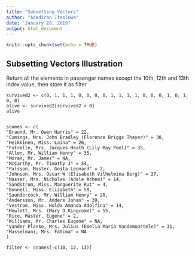 ```yaml
---
title: "Subsetting Vectors"
author: "Adediran Ifeoluwa"
date: "January 28, 2019"
output: html_document
---
```


```r
knitr::opts_chunk$set(echo = TRUE)
```

## Subsetting Vectors Illustration
Return all the elements in passenger names except the 10th, 12th and 13th index value, then store it as filter


``` 
survived2 <- c(0, 1, 1, 1, 0, 0, 0, 0, 1, 1, 1, 1, 0, 0, 0, 1, 0, 1, 0, 0)
alive <- survived2[survived2 > 0]
alive


snames <- c(
"Braund, Mr. Owen Harris" = 22,
"Cumings, Mrs. John Bradley (Florence Briggs Thayer)" = 38,
"Heikkinen, Miss. Laina" = 26,
"Futrelle, Mrs. Jacques Heath (Lily May Peel)" = 35,
"Allen, Mr. William Henry" = 35,
"Moran, Mr. James" = NA,
"McCarthy, Mr. Timothy J" = 54,
"Palsson, Master. Gosta Leonard" = 2,
"Johnson, Mrs. Oscar W (Elisabeth Vilhelmina Berg)" = 27,
"Nasser, Mrs. Nicholas (Adele Achem)" = 14,
"Sandstrom, Miss. Marguerite Rut" = 4,
"Bonnell, Miss. Elizabeth" = 58,
"Saundercock, Mr. William Henry" = 20,
"Andersson, Mr. Anders Johan" = 39,
"Vestrom, Miss. Hulda Amanda Adolfina" = 14,
"Hewlett, Mrs. (Mary D Kingcome)" = 55,
"Rice, Master. Eugene" = 2,
"Williams, Mr. Charles Eugene" = NA,
"Vander Planke, Mrs. Julius (Emelia Maria Vandemoortele)" = 31,
"Masselmani, Mrs. Fatima" = NA
)

filter <- snames[-c(10, 12, 13)]

``` 

